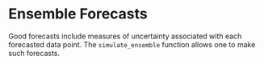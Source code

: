 # Ensemble Forecasts

Good forecasts include measures of uncertainty associated with each forecasted data point. The `simulate_ensemble` function allows one to make such forecasts.

